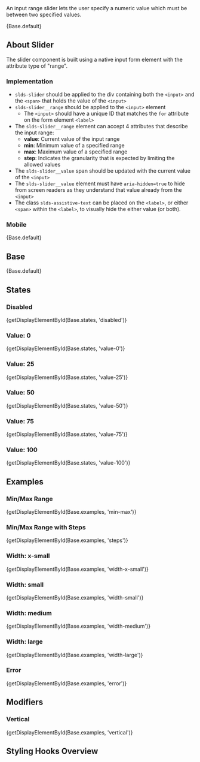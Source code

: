 
<div className="doc lead">
  An input range slider lets the user specify a numeric value which must be
  between two specified values.
</div>

<CodeView exampleOnly>{Base.default}</CodeView>

## About Slider

The slider component is built using a native input form element with the attribute type of "range".

### Implementation

- `slds-slider` should be applied to the div containing both the `<input>` and the `<span>` that holds the value of the `<input>`
- `slds-slider__range` should be applied to the `<input>` element
  - The `<input>` should have a unique ID that matches the `for` attribute on the form element `<label>`
- The `slds-slider__range` element can accept 4 attributes that describe the input range:
  - **value**: Current value of the input range
  - **min**: Minimum value of a specified range
  - **max**: Maximum value of a specified range
  - **step**: Indicates the granularity that is expected by limiting the allowed values
- The `slds-slider__value` span should be updated with the current value of the `<input>`
- The `slds-slider__value` element must have `aria-hidden=true` to hide from screen readers as they understand that value already from the `<input>`
- The class `slds-assistive-text` can be placed on the `<label>`, or either `<span>` within the `<label>`, to visually hide the either value (or both).

### Mobile

<MobileBlurb patternSpecificText="sliders will have an increased size to accommodate using a finger instead of the more precise mouse cursor" />

<CodeView frameOnly>{Base.default}</CodeView>

## Base

<CodeView>{Base.default}</CodeView>

## States

### Disabled

<CodeView>{getDisplayElementById(Base.states, 'disabled')}</CodeView>

### Value: 0

<CodeView>{getDisplayElementById(Base.states, 'value-0')}</CodeView>

### Value: 25

<CodeView>{getDisplayElementById(Base.states, 'value-25')}</CodeView>

### Value: 50

<CodeView>{getDisplayElementById(Base.states, 'value-50')}</CodeView>

### Value: 75

<CodeView>{getDisplayElementById(Base.states, 'value-75')}</CodeView>

### Value: 100

<CodeView>{getDisplayElementById(Base.states, 'value-100')}</CodeView>

## Examples

### Min/Max Range

<CodeView>{getDisplayElementById(Base.examples, 'min-max')}</CodeView>

### Min/Max Range with Steps

<CodeView>{getDisplayElementById(Base.examples, 'steps')}</CodeView>

### Width: x-small

<CodeView>{getDisplayElementById(Base.examples, 'width-x-small')}</CodeView>

### Width: small

<CodeView>{getDisplayElementById(Base.examples, 'width-small')}</CodeView>

### Width: medium

<CodeView>{getDisplayElementById(Base.examples, 'width-medium')}</CodeView>

### Width: large

<CodeView>{getDisplayElementById(Base.examples, 'width-large')}</CodeView>

### Error

<CodeView>{getDisplayElementById(Base.examples, 'error')}</CodeView>

## Modifiers

### Vertical

<CodeView>{getDisplayElementById(Base.examples, 'vertical')}</CodeView>

## Styling Hooks Overview

<StylingHooksTable name="slider" type="component" />
